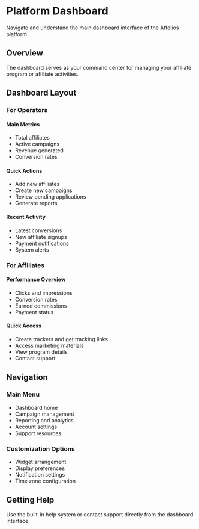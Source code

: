 # Platform Dashboard

Navigate and understand the main dashboard interface of the Affelios platform.

## Overview

The dashboard serves as your command center for managing your affiliate program or affiliate activities.

## Dashboard Layout

### For Operators

#### Main Metrics
- Total affiliates
- Active campaigns
- Revenue generated
- Conversion rates

#### Quick Actions
- Add new affiliates
- Create new campaigns
- Review pending applications
- Generate reports

#### Recent Activity
- Latest conversions
- New affiliate signups
- Payment notifications
- System alerts

### For Affiliates

#### Performance Overview
- Clicks and impressions
- Conversion rates
- Earned commissions
- Payment status

#### Quick Access
- Create trackers and get tracking links
- Access marketing materials
- View program details
- Contact support

## Navigation

### Main Menu
- Dashboard home
- Campaign management
- Reporting and analytics
- Account settings
- Support resources

### Customization Options
- Widget arrangement
- Display preferences
- Notification settings
- Time zone configuration

## Getting Help

Use the built-in help system or contact support directly from the dashboard interface.
